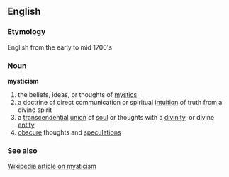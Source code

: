==English==
=== Etymology ===
English from the early to mid 1700's
=== Noun ===
'''mysticism'''
# the beliefs, ideas, or thoughts of [[mystics]]
# a doctrine of direct communication or spiritual [[intuition]] of truth from a divine spirit
# a [[transcendential]] [[union]] of [[soul]] or thoughts with a [[divinity]], or divine [[entity]]
# [[obscure]] thoughts and [[speculations]]
=== See also ===
[[:w:mysticism|Wikipedia article on mysticism]]